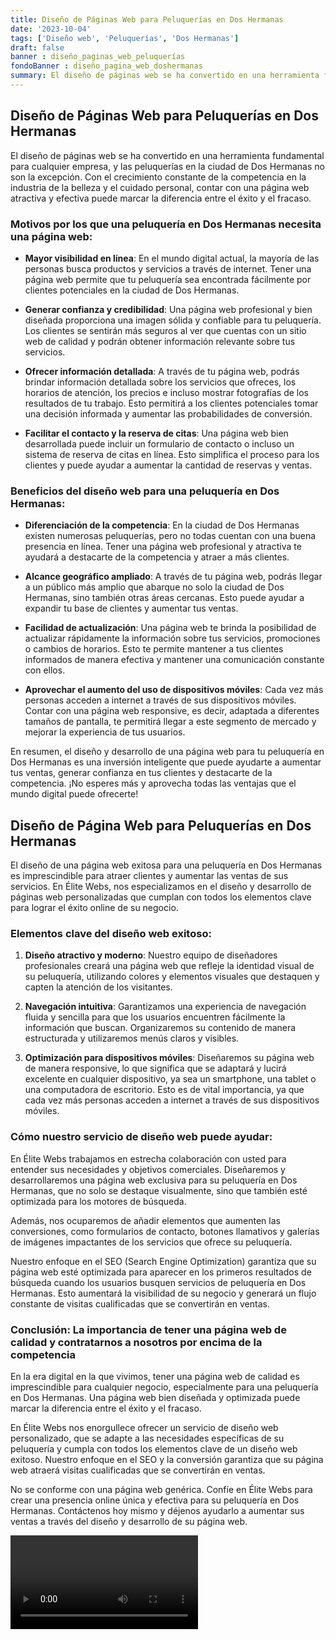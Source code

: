 ```yaml
---
title: Diseño de Páginas Web para Peluquerías en Dos Hermanas
date: '2023-10-04'
tags: ['Diseño web', 'Peluquerías', 'Dos Hermanas']
draft: false
banner : diseño_paginas_web_peluquerías
fondoBanner : diseño_pagina_web_doshermanas
summary: El diseño de páginas web se ha convertido en una herramienta fundamental para cualquier empresa, y las peluquerías en la ciudad de Dos Hermanas no son la excepción. Con el crecimiento constante de la competencia en la industria de la belleza y el cuidado personal, contar con una página web atractiva y efectiva puede marcar la diferencia entre el éxito y el fracaso.
---
```


## Diseño de Páginas Web para Peluquerías en Dos Hermanas

El diseño de páginas web se ha convertido en una herramienta fundamental para cualquier empresa, y las peluquerías en la ciudad de Dos Hermanas no son la excepción. Con el crecimiento constante de la competencia en la industria de la belleza y el cuidado personal, contar con una página web atractiva y efectiva puede marcar la diferencia entre el éxito y el fracaso.

### Motivos por los que una peluquería en Dos Hermanas necesita una página web:

- **Mayor visibilidad en línea**: En el mundo digital actual, la mayoría de las personas busca productos y servicios a través de internet. Tener una página web permite que tu peluquería sea encontrada fácilmente por clientes potenciales en la ciudad de Dos Hermanas.

- **Generar confianza y credibilidad**: Una página web profesional y bien diseñada proporciona una imagen sólida y confiable para tu peluquería. Los clientes se sentirán más seguros al ver que cuentas con un sitio web de calidad y podrán obtener información relevante sobre tus servicios.

- **Ofrecer información detallada**: A través de tu página web, podrás brindar información detallada sobre los servicios que ofreces, los horarios de atención, los precios e incluso mostrar fotografías de los resultados de tu trabajo. Esto permitirá a los clientes potenciales tomar una decisión informada y aumentar las probabilidades de conversión.

- **Facilitar el contacto y la reserva de citas**: Una página web bien desarrollada puede incluir un formulario de contacto o incluso un sistema de reserva de citas en línea. Esto simplifica el proceso para los clientes y puede ayudar a aumentar la cantidad de reservas y ventas.

### Beneficios del diseño web para una peluquería en Dos Hermanas:

- **Diferenciación de la competencia**: En la ciudad de Dos Hermanas existen numerosas peluquerías, pero no todas cuentan con una buena presencia en línea. Tener una página web profesional y atractiva te ayudará a destacarte de la competencia y atraer a más clientes.

- **Alcance geográfico ampliado**: A través de tu página web, podrás llegar a un público más amplio que abarque no solo la ciudad de Dos Hermanas, sino también otras áreas cercanas. Esto puede ayudar a expandir tu base de clientes y aumentar tus ventas.

- **Facilidad de actualización**: Una página web te brinda la posibilidad de actualizar rápidamente la información sobre tus servicios, promociones o cambios de horarios. Esto te permite mantener a tus clientes informados de manera efectiva y mantener una comunicación constante con ellos.

- **Aprovechar el aumento del uso de dispositivos móviles**: Cada vez más personas acceden a internet a través de sus dispositivos móviles. Contar con una página web responsive, es decir, adaptada a diferentes tamaños de pantalla, te permitirá llegar a este segmento de mercado y mejorar la experiencia de tus usuarios.

En resumen, el diseño y desarrollo de una página web para tu peluquería en Dos Hermanas es una inversión inteligente que puede ayudarte a aumentar tus ventas, generar confianza en tus clientes y destacarte de la competencia. ¡No esperes más y aprovecha todas las ventajas que el mundo digital puede ofrecerte!

<GifSeo />

<Cta />

## Diseño de Página Web para Peluquerías en Dos Hermanas

El diseño de una página web exitosa para una peluquería en Dos Hermanas es imprescindible para atraer clientes y aumentar las ventas de sus servicios. En Élite Webs, nos especializamos en el diseño y desarrollo de páginas web personalizadas que cumplan con todos los elementos clave para lograr el éxito online de su negocio.

### Elementos clave del diseño web exitoso:

1. **Diseño atractivo y moderno**: Nuestro equipo de diseñadores profesionales creará una página web que refleje la identidad visual de su peluquería, utilizando colores y elementos visuales que destaquen y capten la atención de los visitantes.

2. **Navegación intuitiva**: Garantizamos una experiencia de navegación fluida y sencilla para que los usuarios encuentren fácilmente la información que buscan. Organizaremos su contenido de manera estructurada y utilizaremos menús claros y visibles.

3. **Optimización para dispositivos móviles**: Diseñaremos su página web de manera responsive, lo que significa que se adaptará y lucirá excelente en cualquier dispositivo, ya sea un smartphone, una tablet o una computadora de escritorio. Esto es de vital importancia, ya que cada vez más personas acceden a internet a través de sus dispositivos móviles.

### Cómo nuestro servicio de diseño web puede ayudar:

En Élite Webs trabajamos en estrecha colaboración con usted para entender sus necesidades y objetivos comerciales. Diseñaremos y desarrollaremos una página web exclusiva para su peluquería en Dos Hermanas, que no solo se destaque visualmente, sino que también esté optimizada para los motores de búsqueda.

Además, nos ocuparemos de añadir elementos que aumenten las conversiones, como formularios de contacto, botones llamativos y galerías de imágenes impactantes de los servicios que ofrece su peluquería.

Nuestro enfoque en el SEO (Search Engine Optimization) garantiza que su página web esté optimizada para aparecer en los primeros resultados de búsqueda cuando los usuarios busquen servicios de peluquería en Dos Hermanas. Esto aumentará la visibilidad de su negocio y generará un flujo constante de visitas cualificadas que se convertirán en ventas.

### Conclusión: La importancia de tener una página web de calidad y contratarnos a nosotros por encima de la competencia

En la era digital en la que vivimos, tener una página web de calidad es imprescindible para cualquier negocio, especialmente para una peluquería en Dos Hermanas. Una página web bien diseñada y optimizada puede marcar la diferencia entre el éxito y el fracaso.

En Élite Webs nos enorgullece ofrecer un servicio de diseño web personalizado, que se adapte a las necesidades específicas de su peluquería y cumpla con todos los elementos clave de un diseño web exitoso. Nuestro enfoque en el SEO y la conversión garantiza que su página web atraerá visitas cualificadas que se convertirán en ventas.

No se conforme con una página web genérica. Confíe en Élite Webs para crear una presencia online única y efectiva para su peluquería en Dos Hermanas. Contáctenos hoy mismo y déjenos ayudarlo a aumentar sus ventas a través del diseño y desarrollo de su página web.

<Video />

<CtaBot job='Peluquerías' city='Dos Hermanas'/>

<Gmaps query='Dos Hermanas+españa+maps' />